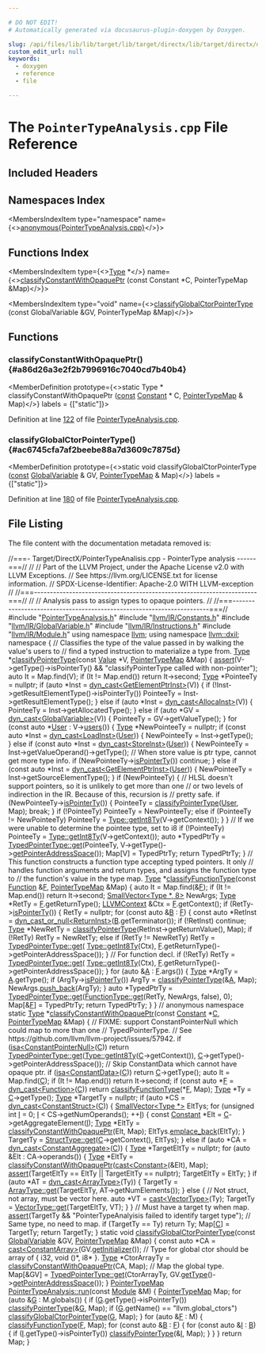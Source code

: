```yaml
---

# DO NOT EDIT!
# Automatically generated via docusaurus-plugin-doxygen by Doxygen.

slug: /api/files/lib/lib/target/lib/target/directx/lib/target/directx/directxirpasses/pointertypeanalysis-cpp
custom_edit_url: null
keywords:
  - doxygen
  - reference
  - file

---
```





# The `PointerTypeAnalysis.cpp` File Reference

<DoxygenPage pluginConfig={pluginConfig}>



## Included Headers

<IncludesList>
<IncludesListItem
  filePath="PointerTypeAnalysis.h"
  permalink="/docs/api/files/lib/lib/target/lib/target/directx/lib/target/directx/directxirpasses/pointertypeanalysis-h"
  isLocal="true" />
<IncludesListItem
  filePath="llvm/IR/Constants.h"
  permalink="/docs/api/files/include/include/llvm/include/llvm/ir/constants-h"
  isLocal="true" />
<IncludesListItem
  filePath="llvm/IR/GlobalVariable.h"
  permalink="/docs/api/files/include/include/llvm/include/llvm/ir/globalvariable-h"
  isLocal="true" />
<IncludesListItem
  filePath="llvm/IR/Instructions.h"
  permalink="/docs/api/files/include/include/llvm/include/llvm/ir/instructions-h"
  isLocal="true" />
<IncludesListItem
  filePath="llvm/IR/Module.h"
  permalink="/docs/api/files/include/include/llvm/include/llvm/ir/module-h"
  isLocal="true" />
</IncludesList>

## Namespaces Index

<MembersIndex>

<MembersIndexItem
  type="namespace"
  name={<><a href="/docs/api/namespaces/anonymous-pointertypeanalysis-cpp-">anonymous&#123;PointerTypeAnalysis.cpp&#125;</a></>}>
</MembersIndexItem>

</MembersIndex>

## Functions Index

<MembersIndex>

<MembersIndexItem
  type={<><a href="/docs/api/classes/llvm/type">Type</a> &#42;</>}
  name={<><a href="#a86d26a3e2f2b7996916c7040cd7b40b4">classifyConstantWithOpaquePtr</a> (const Constant &#42;C, PointerTypeMap &amp;Map)</>}>
</MembersIndexItem>

<MembersIndexItem
  type="void"
  name={<><a href="#ac6745cfa7af2beebe88a7d3609c7875d">classifyGlobalCtorPointerType</a> (const GlobalVariable &amp;GV, PointerTypeMap &amp;Map)</>}>
</MembersIndexItem>

</MembersIndex>


<SectionDefinition>

## Functions

### classifyConstantWithOpaquePtr() {#a86d26a3e2f2b7996916c7040cd7b40b4}

<MemberDefinition
  prototype={<>static Type &#42; classifyConstantWithOpaquePtr (<a href="/docs/api/files/lib/lib/target/lib/target/aarch64/aarch64promoteconstant-cpp/#a90f8350fecae261c25be85d38b451bff">const</a> <a href="/docs/api/classes/llvm/constant">Constant</a> &#42; C, <a href="/docs/api/namespaces/llvm/dxil/#a57d4be532c191d9bb111cecdd1a63709">PointerTypeMap</a> &amp; Map)</>}
  labels = {["static"]}>

Definition at line <a href="#l00122">122</a> of file <a href="/docs/api/files/lib/lib/target/lib/target/directx/lib/target/directx/directxirpasses/pointertypeanalysis-cpp">PointerTypeAnalysis.cpp</a>.
</MemberDefinition>

### classifyGlobalCtorPointerType() {#ac6745cfa7af2beebe88a7d3609c7875d}

<MemberDefinition
  prototype={<>static void classifyGlobalCtorPointerType (<a href="/docs/api/files/lib/lib/target/lib/target/aarch64/aarch64promoteconstant-cpp/#a90f8350fecae261c25be85d38b451bff">const</a> <a href="/docs/api/classes/llvm/globalvariable">GlobalVariable</a> &amp; GV, <a href="/docs/api/namespaces/llvm/dxil/#a57d4be532c191d9bb111cecdd1a63709">PointerTypeMap</a> &amp; Map)</>}
  labels = {["static"]}>

Definition at line <a href="#l00180">180</a> of file <a href="/docs/api/files/lib/lib/target/lib/target/directx/lib/target/directx/directxirpasses/pointertypeanalysis-cpp">PointerTypeAnalysis.cpp</a>.
</MemberDefinition>

</SectionDefinition>

## File Listing

The file content with the documentation metadata removed is:

<ProgramListing>

<Link id="l00001" /><CodeLine lineNumber="1"><span class="doxyHighlightComment">//===- Target/DirectX/PointerTypeAnalisis.cpp - PointerType analysis ------===//</span></CodeLine>
<Link id="l00002" /><CodeLine lineNumber="2"><span class="doxyHighlightComment">//</span></CodeLine>
<Link id="l00003" /><CodeLine lineNumber="3"><span class="doxyHighlightComment">// Part of the LLVM Project, under the Apache License v2.0 with LLVM Exceptions.</span></CodeLine>
<Link id="l00004" /><CodeLine lineNumber="4"><span class="doxyHighlightComment">// See https://llvm.org/LICENSE.txt for license information.</span></CodeLine>
<Link id="l00005" /><CodeLine lineNumber="5"><span class="doxyHighlightComment">// SPDX-License-Identifier: Apache-2.0 WITH LLVM-exception</span></CodeLine>
<Link id="l00006" /><CodeLine lineNumber="6"><span class="doxyHighlightComment">//</span></CodeLine>
<Link id="l00007" /><CodeLine lineNumber="7"><span class="doxyHighlightComment">//===----------------------------------------------------------------------===//</span></CodeLine>
<Link id="l00008" /><CodeLine lineNumber="8"><span class="doxyHighlightComment">//</span></CodeLine>
<Link id="l00009" /><CodeLine lineNumber="9"><span class="doxyHighlightComment">// Analysis pass to assign types to opaque pointers.</span></CodeLine>
<Link id="l00010" /><CodeLine lineNumber="10"><span class="doxyHighlightComment">//</span></CodeLine>
<Link id="l00011" /><CodeLine lineNumber="11"><span class="doxyHighlightComment">//===----------------------------------------------------------------------===//</span></CodeLine>
<Link id="l00012" /><CodeLine lineNumber="12"></CodeLine>
<Link id="l00013" /><CodeLine lineNumber="13"><span class="doxyHighlightPreprocessor">#include &quot;<a href="/docs/api/files/lib/lib/target/lib/target/directx/lib/target/directx/directxirpasses/pointertypeanalysis-h">PointerTypeAnalysis.h</a>&quot;</span></CodeLine>
<Link id="l00014" /><CodeLine lineNumber="14"><span class="doxyHighlightPreprocessor">#include &quot;<a href="/docs/api/files/include/include/llvm/include/llvm/ir/constants-h">llvm/IR/Constants.h</a>&quot;</span></CodeLine>
<Link id="l00015" /><CodeLine lineNumber="15"><span class="doxyHighlightPreprocessor">#include &quot;<a href="/docs/api/files/include/include/llvm/include/llvm/ir/globalvariable-h">llvm/IR/GlobalVariable.h</a>&quot;</span></CodeLine>
<Link id="l00016" /><CodeLine lineNumber="16"><span class="doxyHighlightPreprocessor">#include &quot;<a href="/docs/api/files/include/include/llvm/include/llvm/ir/instructions-h">llvm/IR/Instructions.h</a>&quot;</span></CodeLine>
<Link id="l00017" /><CodeLine lineNumber="17"><span class="doxyHighlightPreprocessor">#include &quot;<a href="/docs/api/files/include/include/llvm/include/llvm/ir/module-h">llvm/IR/Module.h</a>&quot;</span></CodeLine>
<Link id="l00018" /><CodeLine lineNumber="18"></CodeLine>
<Link id="l00019" /><CodeLine lineNumber="19"><span class="doxyHighlightKeyword">using namespace </span><span class="doxyHighlight"><a href="/docs/api/namespaces/llvm">llvm</a>;</span></CodeLine>
<Link id="l00020" /><CodeLine lineNumber="20"><span class="doxyHighlightKeyword">using namespace </span><span class="doxyHighlight"><a href="/docs/api/namespaces/llvm/dxil">llvm::dxil</a>;</span></CodeLine>
<Link id="l00021" /><CodeLine lineNumber="21"></CodeLine>
<Link id="l00022" /><CodeLine lineNumber="22" lineLink="/docs/api/namespaces/anonymous-pointertypeanalysis-cpp-"><span class="doxyHighlightKeyword">namespace </span><span class="doxyHighlight">&#123;</span></CodeLine>
<Link id="l00023" /><CodeLine lineNumber="23"></CodeLine>
<Link id="l00024" /><CodeLine lineNumber="24"><span class="doxyHighlightComment">// Classifies the type of the value passed in by walking the value&#39;s users to</span></CodeLine>
<Link id="l00025" /><CodeLine lineNumber="25"><span class="doxyHighlightComment">// find a typed instruction to materialize a type from.</span></CodeLine>
<Link id="l00026" /><CodeLine lineNumber="26" lineLink="/docs/api/namespaces/anonymous-pointertypeanalysis-cpp-/#aba29b35909e39c48517e7475412c776a"><span class="doxyHighlight"><a href="/docs/api/classes/llvm/type">Type</a> &#42;<a href="/docs/api/namespaces/anonymous-pointertypeanalysis-cpp-/#aba29b35909e39c48517e7475412c776a">classifyPointerType</a>(</span><span class="doxyHighlightKeyword">const</span><span class="doxyHighlight"> <a href="/docs/api/classes/llvm/value">Value</a> &#42;V, <a href="/docs/api/namespaces/llvm/dxil/#a57d4be532c191d9bb111cecdd1a63709">PointerTypeMap</a> &amp;Map) &#123;</span></CodeLine>
<Link id="l00027" /><CodeLine lineNumber="27"><span class="doxyHighlight">  <a href="/docs/api/files/lib/lib/target/lib/target/amdgpu/silowercontrolflow-cpp/#a4868c5d81c5ccc98c47aeab6244346a0">assert</a>(V-&gt;getType()-&gt;isPointerTy() &amp;&amp;</span></CodeLine>
<Link id="l00028" /><CodeLine lineNumber="28"><span class="doxyHighlight">         </span><span class="doxyHighlightStringLiteral">&quot;classifyPointerType called with non-pointer&quot;</span><span class="doxyHighlight">);</span></CodeLine>
<Link id="l00029" /><CodeLine lineNumber="29"><span class="doxyHighlight">  </span><span class="doxyHighlightKeyword">auto</span><span class="doxyHighlight"> It = Map.find(V);</span></CodeLine>
<Link id="l00030" /><CodeLine lineNumber="30"><span class="doxyHighlight">  </span><span class="doxyHighlightKeywordFlow">if</span><span class="doxyHighlight"> (It != Map.end())</span></CodeLine>
<Link id="l00031" /><CodeLine lineNumber="31"><span class="doxyHighlight">    </span><span class="doxyHighlightKeywordFlow">return</span><span class="doxyHighlight"> It-&gt;second;</span></CodeLine>
<Link id="l00032" /><CodeLine lineNumber="32"></CodeLine>
<Link id="l00033" /><CodeLine lineNumber="33"><span class="doxyHighlight">  <a href="/docs/api/classes/llvm/type">Type</a> &#42;PointeeTy = </span><span class="doxyHighlightKeyword">nullptr</span><span class="doxyHighlight">;</span></CodeLine>
<Link id="l00034" /><CodeLine lineNumber="34"><span class="doxyHighlight">  </span><span class="doxyHighlightKeywordFlow">if</span><span class="doxyHighlight"> (</span><span class="doxyHighlightKeyword">auto</span><span class="doxyHighlight"> &#42;Inst = <a href="/docs/api/namespaces/llvm/#a22eeee01734061ac1b31ccd994c49eef">dyn&#95;cast&lt;GetElementPtrInst&gt;</a>(V)) &#123;</span></CodeLine>
<Link id="l00035" /><CodeLine lineNumber="35"><span class="doxyHighlight">    </span><span class="doxyHighlightKeywordFlow">if</span><span class="doxyHighlight"> (!Inst-&gt;getResultElementType()-&gt;isPointerTy())</span></CodeLine>
<Link id="l00036" /><CodeLine lineNumber="36"><span class="doxyHighlight">      PointeeTy = Inst-&gt;getResultElementType();</span></CodeLine>
<Link id="l00037" /><CodeLine lineNumber="37"><span class="doxyHighlight">  &#125; </span><span class="doxyHighlightKeywordFlow">else</span><span class="doxyHighlight"> </span><span class="doxyHighlightKeywordFlow">if</span><span class="doxyHighlight"> (</span><span class="doxyHighlightKeyword">auto</span><span class="doxyHighlight"> &#42;Inst = <a href="/docs/api/namespaces/llvm/#a22eeee01734061ac1b31ccd994c49eef">dyn&#95;cast&lt;AllocaInst&gt;</a>(V)) &#123;</span></CodeLine>
<Link id="l00038" /><CodeLine lineNumber="38"><span class="doxyHighlight">    PointeeTy = Inst-&gt;getAllocatedType();</span></CodeLine>
<Link id="l00039" /><CodeLine lineNumber="39"><span class="doxyHighlight">  &#125; </span><span class="doxyHighlightKeywordFlow">else</span><span class="doxyHighlight"> </span><span class="doxyHighlightKeywordFlow">if</span><span class="doxyHighlight"> (</span><span class="doxyHighlightKeyword">auto</span><span class="doxyHighlight"> &#42;GV = <a href="/docs/api/namespaces/llvm/#a22eeee01734061ac1b31ccd994c49eef">dyn&#95;cast&lt;GlobalVariable&gt;</a>(V)) &#123;</span></CodeLine>
<Link id="l00040" /><CodeLine lineNumber="40"><span class="doxyHighlight">    PointeeTy = GV-&gt;getValueType();</span></CodeLine>
<Link id="l00041" /><CodeLine lineNumber="41"><span class="doxyHighlight">  &#125;</span></CodeLine>
<Link id="l00042" /><CodeLine lineNumber="42"></CodeLine>
<Link id="l00043" /><CodeLine lineNumber="43"><span class="doxyHighlight">  </span><span class="doxyHighlightKeywordFlow">for</span><span class="doxyHighlight"> (</span><span class="doxyHighlightKeyword">const</span><span class="doxyHighlight"> </span><span class="doxyHighlightKeyword">auto</span><span class="doxyHighlight"> &#42;<a href="/docs/api/classes/llvm/user">User</a> : V-&gt;<a href="/docs/api/classes/llvm/value/#a411cf3e3932f209ce3374cb31adc1da6">users</a>()) &#123;</span></CodeLine>
<Link id="l00044" /><CodeLine lineNumber="44"><span class="doxyHighlight">    <a href="/docs/api/classes/llvm/type">Type</a> &#42;NewPointeeTy = </span><span class="doxyHighlightKeyword">nullptr</span><span class="doxyHighlight">;</span></CodeLine>
<Link id="l00045" /><CodeLine lineNumber="45"><span class="doxyHighlight">    </span><span class="doxyHighlightKeywordFlow">if</span><span class="doxyHighlight"> (</span><span class="doxyHighlightKeyword">const</span><span class="doxyHighlight"> </span><span class="doxyHighlightKeyword">auto</span><span class="doxyHighlight"> &#42;Inst = <a href="/docs/api/namespaces/llvm/#a22eeee01734061ac1b31ccd994c49eef">dyn&#95;cast&lt;LoadInst&gt;</a>(<a href="/docs/api/classes/llvm/user">User</a>)) &#123;</span></CodeLine>
<Link id="l00046" /><CodeLine lineNumber="46"><span class="doxyHighlight">      NewPointeeTy = Inst-&gt;getType();</span></CodeLine>
<Link id="l00047" /><CodeLine lineNumber="47"><span class="doxyHighlight">    &#125; </span><span class="doxyHighlightKeywordFlow">else</span><span class="doxyHighlight"> </span><span class="doxyHighlightKeywordFlow">if</span><span class="doxyHighlight"> (</span><span class="doxyHighlightKeyword">const</span><span class="doxyHighlight"> </span><span class="doxyHighlightKeyword">auto</span><span class="doxyHighlight"> &#42;Inst = <a href="/docs/api/namespaces/llvm/#a22eeee01734061ac1b31ccd994c49eef">dyn&#95;cast&lt;StoreInst&gt;</a>(<a href="/docs/api/classes/llvm/user">User</a>)) &#123;</span></CodeLine>
<Link id="l00048" /><CodeLine lineNumber="48"><span class="doxyHighlight">      NewPointeeTy = Inst-&gt;getValueOperand()-&gt;getType();</span></CodeLine>
<Link id="l00049" /><CodeLine lineNumber="49"><span class="doxyHighlight">      </span><span class="doxyHighlightComment">// When store value is ptr type, cannot get more type info.</span></CodeLine>
<Link id="l00050" /><CodeLine lineNumber="50"><span class="doxyHighlight">      </span><span class="doxyHighlightKeywordFlow">if</span><span class="doxyHighlight"> (NewPointeeTy-&gt;<a href="/docs/api/classes/llvm/type/#a3b996fbf8458aafffc86cb98a68d0a47">isPointerTy</a>())</span></CodeLine>
<Link id="l00051" /><CodeLine lineNumber="51"><span class="doxyHighlight">        </span><span class="doxyHighlightKeywordFlow">continue</span><span class="doxyHighlight">;</span></CodeLine>
<Link id="l00052" /><CodeLine lineNumber="52"><span class="doxyHighlight">    &#125; </span><span class="doxyHighlightKeywordFlow">else</span><span class="doxyHighlight"> </span><span class="doxyHighlightKeywordFlow">if</span><span class="doxyHighlight"> (</span><span class="doxyHighlightKeyword">const</span><span class="doxyHighlight"> </span><span class="doxyHighlightKeyword">auto</span><span class="doxyHighlight"> &#42;Inst = <a href="/docs/api/namespaces/llvm/#a22eeee01734061ac1b31ccd994c49eef">dyn&#95;cast&lt;GetElementPtrInst&gt;</a>(<a href="/docs/api/classes/llvm/user">User</a>)) &#123;</span></CodeLine>
<Link id="l00053" /><CodeLine lineNumber="53"><span class="doxyHighlight">      NewPointeeTy = Inst-&gt;getSourceElementType();</span></CodeLine>
<Link id="l00054" /><CodeLine lineNumber="54"><span class="doxyHighlight">    &#125;</span></CodeLine>
<Link id="l00055" /><CodeLine lineNumber="55"><span class="doxyHighlight">    </span><span class="doxyHighlightKeywordFlow">if</span><span class="doxyHighlight"> (NewPointeeTy) &#123;</span></CodeLine>
<Link id="l00056" /><CodeLine lineNumber="56"><span class="doxyHighlight">      </span><span class="doxyHighlightComment">// HLSL doesn&#39;t support pointers, so it is unlikely to get more than one</span></CodeLine>
<Link id="l00057" /><CodeLine lineNumber="57"><span class="doxyHighlight">      </span><span class="doxyHighlightComment">// or two levels of indirection in the IR. Because of this, recursion is</span></CodeLine>
<Link id="l00058" /><CodeLine lineNumber="58"><span class="doxyHighlight">      </span><span class="doxyHighlightComment">// pretty safe.</span></CodeLine>
<Link id="l00059" /><CodeLine lineNumber="59"><span class="doxyHighlight">      </span><span class="doxyHighlightKeywordFlow">if</span><span class="doxyHighlight"> (NewPointeeTy-&gt;<a href="/docs/api/classes/llvm/type/#a3b996fbf8458aafffc86cb98a68d0a47">isPointerTy</a>()) &#123;</span></CodeLine>
<Link id="l00060" /><CodeLine lineNumber="60"><span class="doxyHighlight">        PointeeTy = <a href="/docs/api/namespaces/anonymous-pointertypeanalysis-cpp-/#aba29b35909e39c48517e7475412c776a">classifyPointerType</a>(<a href="/docs/api/classes/llvm/user">User</a>, Map);</span></CodeLine>
<Link id="l00061" /><CodeLine lineNumber="61"><span class="doxyHighlight">        </span><span class="doxyHighlightKeywordFlow">break</span><span class="doxyHighlight">;</span></CodeLine>
<Link id="l00062" /><CodeLine lineNumber="62"><span class="doxyHighlight">      &#125;</span></CodeLine>
<Link id="l00063" /><CodeLine lineNumber="63"><span class="doxyHighlight">      </span><span class="doxyHighlightKeywordFlow">if</span><span class="doxyHighlight"> (!PointeeTy)</span></CodeLine>
<Link id="l00064" /><CodeLine lineNumber="64"><span class="doxyHighlight">        PointeeTy = NewPointeeTy;</span></CodeLine>
<Link id="l00065" /><CodeLine lineNumber="65"><span class="doxyHighlight">      </span><span class="doxyHighlightKeywordFlow">else</span><span class="doxyHighlight"> </span><span class="doxyHighlightKeywordFlow">if</span><span class="doxyHighlight"> (PointeeTy != NewPointeeTy)</span></CodeLine>
<Link id="l00066" /><CodeLine lineNumber="66"><span class="doxyHighlight">        PointeeTy = <a href="/docs/api/classes/llvm/type/#a7ba5de75f50bb4a4ba920698edf39b28">Type::getInt8Ty</a>(V-&gt;getContext());</span></CodeLine>
<Link id="l00067" /><CodeLine lineNumber="67"><span class="doxyHighlight">    &#125;</span></CodeLine>
<Link id="l00068" /><CodeLine lineNumber="68"><span class="doxyHighlight">  &#125;</span></CodeLine>
<Link id="l00069" /><CodeLine lineNumber="69"><span class="doxyHighlight">  </span><span class="doxyHighlightComment">// If we were unable to determine the pointee type, set to i8</span></CodeLine>
<Link id="l00070" /><CodeLine lineNumber="70"><span class="doxyHighlight">  </span><span class="doxyHighlightKeywordFlow">if</span><span class="doxyHighlight"> (!PointeeTy)</span></CodeLine>
<Link id="l00071" /><CodeLine lineNumber="71"><span class="doxyHighlight">    PointeeTy = <a href="/docs/api/classes/llvm/type/#a7ba5de75f50bb4a4ba920698edf39b28">Type::getInt8Ty</a>(V-&gt;getContext());</span></CodeLine>
<Link id="l00072" /><CodeLine lineNumber="72"><span class="doxyHighlight">  </span><span class="doxyHighlightKeyword">auto</span><span class="doxyHighlight"> &#42;TypedPtrTy =</span></CodeLine>
<Link id="l00073" /><CodeLine lineNumber="73"><span class="doxyHighlight">      <a href="/docs/api/classes/llvm/typedpointertype/#ad0b317acb44e242226165a34d550702d">TypedPointerType::get</a>(PointeeTy, V-&gt;getType()-&gt;<a href="/docs/api/classes/llvm/type/#a5ab2d0b0f0b8ceec3b907184e7567197">getPointerAddressSpace</a>());</span></CodeLine>
<Link id="l00074" /><CodeLine lineNumber="74"></CodeLine>
<Link id="l00075" /><CodeLine lineNumber="75"><span class="doxyHighlight">  Map&#91;V&#93; = TypedPtrTy;</span></CodeLine>
<Link id="l00076" /><CodeLine lineNumber="76"><span class="doxyHighlight">  </span><span class="doxyHighlightKeywordFlow">return</span><span class="doxyHighlight"> TypedPtrTy;</span></CodeLine>
<Link id="l00077" /><CodeLine lineNumber="77"><span class="doxyHighlight">&#125;</span></CodeLine>
<Link id="l00078" /><CodeLine lineNumber="78"></CodeLine>
<Link id="l00079" /><CodeLine lineNumber="79"><span class="doxyHighlightComment">// This function constructs a function type accepting typed pointers. It only</span></CodeLine>
<Link id="l00080" /><CodeLine lineNumber="80"><span class="doxyHighlightComment">// handles function arguments and return types, and assigns the function type to</span></CodeLine>
<Link id="l00081" /><CodeLine lineNumber="81"><span class="doxyHighlightComment">// the function&#39;s value in the type map.</span></CodeLine>
<Link id="l00082" /><CodeLine lineNumber="82" lineLink="/docs/api/namespaces/anonymous-pointertypeanalysis-cpp-/#ac10c52fc6c6c8328779f3175fce68067"><span class="doxyHighlight"><a href="/docs/api/classes/llvm/type">Type</a> &#42;<a href="/docs/api/namespaces/anonymous-pointertypeanalysis-cpp-/#ac10c52fc6c6c8328779f3175fce68067">classifyFunctionType</a>(</span><span class="doxyHighlightKeyword">const</span><span class="doxyHighlight"> <a href="/docs/api/classes/llvm/function">Function</a> &amp;<a href="/docs/api/files/lib/lib/support/md5-cpp/#a96d73bbd7af15cb1fc38c3f4a3bd82e9">F</a>, <a href="/docs/api/namespaces/llvm/dxil/#a57d4be532c191d9bb111cecdd1a63709">PointerTypeMap</a> &amp;Map) &#123;</span></CodeLine>
<Link id="l00083" /><CodeLine lineNumber="83"><span class="doxyHighlight">  </span><span class="doxyHighlightKeyword">auto</span><span class="doxyHighlight"> It = Map.find(&amp;<a href="/docs/api/files/lib/lib/support/md5-cpp/#a96d73bbd7af15cb1fc38c3f4a3bd82e9">F</a>);</span></CodeLine>
<Link id="l00084" /><CodeLine lineNumber="84"><span class="doxyHighlight">  </span><span class="doxyHighlightKeywordFlow">if</span><span class="doxyHighlight"> (It != Map.end())</span></CodeLine>
<Link id="l00085" /><CodeLine lineNumber="85"><span class="doxyHighlight">    </span><span class="doxyHighlightKeywordFlow">return</span><span class="doxyHighlight"> It-&gt;second;</span></CodeLine>
<Link id="l00086" /><CodeLine lineNumber="86"></CodeLine>
<Link id="l00087" /><CodeLine lineNumber="87"><span class="doxyHighlight">  <a href="/docs/api/classes/llvm/smallvector">SmallVector&lt;Type &#42;, 8&gt;</a> NewArgs;</span></CodeLine>
<Link id="l00088" /><CodeLine lineNumber="88"><span class="doxyHighlight">  <a href="/docs/api/classes/llvm/type">Type</a> &#42;RetTy = <a href="/docs/api/files/lib/lib/support/md5-cpp/#a96d73bbd7af15cb1fc38c3f4a3bd82e9">F</a>.getReturnType();</span></CodeLine>
<Link id="l00089" /><CodeLine lineNumber="89"><span class="doxyHighlight">  <a href="/docs/api/classes/llvm/llvmcontext">LLVMContext</a> &amp;Ctx = <a href="/docs/api/files/lib/lib/support/md5-cpp/#a96d73bbd7af15cb1fc38c3f4a3bd82e9">F</a>.getContext();</span></CodeLine>
<Link id="l00090" /><CodeLine lineNumber="90"><span class="doxyHighlight">  </span><span class="doxyHighlightKeywordFlow">if</span><span class="doxyHighlight"> (RetTy-&gt;<a href="/docs/api/classes/llvm/type/#a3b996fbf8458aafffc86cb98a68d0a47">isPointerTy</a>()) &#123;</span></CodeLine>
<Link id="l00091" /><CodeLine lineNumber="91"><span class="doxyHighlight">    RetTy = </span><span class="doxyHighlightKeyword">nullptr</span><span class="doxyHighlight">;</span></CodeLine>
<Link id="l00092" /><CodeLine lineNumber="92"><span class="doxyHighlight">    </span><span class="doxyHighlightKeywordFlow">for</span><span class="doxyHighlight"> (</span><span class="doxyHighlightKeyword">const</span><span class="doxyHighlight"> </span><span class="doxyHighlightKeyword">auto</span><span class="doxyHighlight"> &amp;<a href="/docs/api/files/lib/lib/ir/builtingcs-cpp/#ae76959fe811ba090de4cba69ac00f1da">B</a> : <a href="/docs/api/files/lib/lib/support/md5-cpp/#a96d73bbd7af15cb1fc38c3f4a3bd82e9">F</a>) &#123;</span></CodeLine>
<Link id="l00093" /><CodeLine lineNumber="93"><span class="doxyHighlight">      </span><span class="doxyHighlightKeyword">const</span><span class="doxyHighlight"> </span><span class="doxyHighlightKeyword">auto</span><span class="doxyHighlight"> &#42;RetInst = <a href="/docs/api/namespaces/llvm/#a5f6182886dc2f96c204299e92c1565d5">dyn&#95;cast&#95;or&#95;null&lt;ReturnInst&gt;</a>(<a href="/docs/api/files/lib/lib/ir/builtingcs-cpp/#ae76959fe811ba090de4cba69ac00f1da">B</a>.getTerminator());</span></CodeLine>
<Link id="l00094" /><CodeLine lineNumber="94"><span class="doxyHighlight">      </span><span class="doxyHighlightKeywordFlow">if</span><span class="doxyHighlight"> (!RetInst)</span></CodeLine>
<Link id="l00095" /><CodeLine lineNumber="95"><span class="doxyHighlight">        </span><span class="doxyHighlightKeywordFlow">continue</span><span class="doxyHighlight">;</span></CodeLine>
<Link id="l00096" /><CodeLine lineNumber="96"></CodeLine>
<Link id="l00097" /><CodeLine lineNumber="97"><span class="doxyHighlight">      <a href="/docs/api/classes/llvm/type">Type</a> &#42;NewRetTy = <a href="/docs/api/namespaces/anonymous-pointertypeanalysis-cpp-/#aba29b35909e39c48517e7475412c776a">classifyPointerType</a>(RetInst-&gt;getReturnValue(), Map);</span></CodeLine>
<Link id="l00098" /><CodeLine lineNumber="98"><span class="doxyHighlight">      </span><span class="doxyHighlightKeywordFlow">if</span><span class="doxyHighlight"> (!RetTy)</span></CodeLine>
<Link id="l00099" /><CodeLine lineNumber="99"><span class="doxyHighlight">        RetTy = NewRetTy;</span></CodeLine>
<Link id="l00100" /><CodeLine lineNumber="100"><span class="doxyHighlight">      </span><span class="doxyHighlightKeywordFlow">else</span><span class="doxyHighlight"> </span><span class="doxyHighlightKeywordFlow">if</span><span class="doxyHighlight"> (RetTy != NewRetTy)</span></CodeLine>
<Link id="l00101" /><CodeLine lineNumber="101"><span class="doxyHighlight">        RetTy = <a href="/docs/api/classes/llvm/typedpointertype/#ad0b317acb44e242226165a34d550702d">TypedPointerType::get</a>(</span></CodeLine>
<Link id="l00102" /><CodeLine lineNumber="102"><span class="doxyHighlight">            <a href="/docs/api/classes/llvm/type/#a7ba5de75f50bb4a4ba920698edf39b28">Type::getInt8Ty</a>(Ctx), <a href="/docs/api/files/lib/lib/support/md5-cpp/#a96d73bbd7af15cb1fc38c3f4a3bd82e9">F</a>.getReturnType()-&gt;getPointerAddressSpace());</span></CodeLine>
<Link id="l00103" /><CodeLine lineNumber="103"><span class="doxyHighlight">    &#125;</span></CodeLine>
<Link id="l00104" /><CodeLine lineNumber="104"><span class="doxyHighlight">    </span><span class="doxyHighlightComment">// For function decl.</span></CodeLine>
<Link id="l00105" /><CodeLine lineNumber="105"><span class="doxyHighlight">    </span><span class="doxyHighlightKeywordFlow">if</span><span class="doxyHighlight"> (!RetTy)</span></CodeLine>
<Link id="l00106" /><CodeLine lineNumber="106"><span class="doxyHighlight">      RetTy = <a href="/docs/api/classes/llvm/typedpointertype/#ad0b317acb44e242226165a34d550702d">TypedPointerType::get</a>(</span></CodeLine>
<Link id="l00107" /><CodeLine lineNumber="107"><span class="doxyHighlight">          <a href="/docs/api/classes/llvm/type/#a7ba5de75f50bb4a4ba920698edf39b28">Type::getInt8Ty</a>(Ctx), <a href="/docs/api/files/lib/lib/support/md5-cpp/#a96d73bbd7af15cb1fc38c3f4a3bd82e9">F</a>.getReturnType()-&gt;getPointerAddressSpace());</span></CodeLine>
<Link id="l00108" /><CodeLine lineNumber="108"><span class="doxyHighlight">  &#125;</span></CodeLine>
<Link id="l00109" /><CodeLine lineNumber="109"><span class="doxyHighlight">  </span><span class="doxyHighlightKeywordFlow">for</span><span class="doxyHighlight"> (</span><span class="doxyHighlightKeyword">auto</span><span class="doxyHighlight"> &amp;<a href="/docs/api/files/lib/lib/ir/builtingcs-cpp/#a2e38c85003a042421cde1647632d0b72">A</a> : <a href="/docs/api/files/lib/lib/support/md5-cpp/#a96d73bbd7af15cb1fc38c3f4a3bd82e9">F</a>.args()) &#123;</span></CodeLine>
<Link id="l00110" /><CodeLine lineNumber="110"><span class="doxyHighlight">    <a href="/docs/api/classes/llvm/type">Type</a> &#42;ArgTy = <a href="/docs/api/files/lib/lib/ir/builtingcs-cpp/#a2e38c85003a042421cde1647632d0b72">A</a>.getType();</span></CodeLine>
<Link id="l00111" /><CodeLine lineNumber="111"><span class="doxyHighlight">    </span><span class="doxyHighlightKeywordFlow">if</span><span class="doxyHighlight"> (ArgTy-&gt;<a href="/docs/api/classes/llvm/type/#a3b996fbf8458aafffc86cb98a68d0a47">isPointerTy</a>())</span></CodeLine>
<Link id="l00112" /><CodeLine lineNumber="112"><span class="doxyHighlight">      ArgTy = <a href="/docs/api/namespaces/anonymous-pointertypeanalysis-cpp-/#aba29b35909e39c48517e7475412c776a">classifyPointerType</a>(&amp;<a href="/docs/api/files/lib/lib/ir/builtingcs-cpp/#a2e38c85003a042421cde1647632d0b72">A</a>, Map);</span></CodeLine>
<Link id="l00113" /><CodeLine lineNumber="113"><span class="doxyHighlight">    NewArgs.<a href="/docs/api/classes/llvm/smallvectortemplatebase/#af42bfbc067df27c19ee2fc859df58799">push&#95;back</a>(ArgTy);</span></CodeLine>
<Link id="l00114" /><CodeLine lineNumber="114"><span class="doxyHighlight">  &#125;</span></CodeLine>
<Link id="l00115" /><CodeLine lineNumber="115"><span class="doxyHighlight">  </span><span class="doxyHighlightKeyword">auto</span><span class="doxyHighlight"> &#42;TypedPtrTy =</span></CodeLine>
<Link id="l00116" /><CodeLine lineNumber="116"><span class="doxyHighlight">      <a href="/docs/api/classes/llvm/typedpointertype/#ad0b317acb44e242226165a34d550702d">TypedPointerType::get</a>(<a href="/docs/api/classes/llvm/functiontype/#af8be7844c269f201ebcee1e15048c378">FunctionType::get</a>(RetTy, NewArgs, </span><span class="doxyHighlightKeyword">false</span><span class="doxyHighlight">), 0);</span></CodeLine>
<Link id="l00117" /><CodeLine lineNumber="117"><span class="doxyHighlight">  Map&#91;&amp;<a href="/docs/api/files/lib/lib/support/md5-cpp/#a96d73bbd7af15cb1fc38c3f4a3bd82e9">F</a>&#93; = TypedPtrTy;</span></CodeLine>
<Link id="l00118" /><CodeLine lineNumber="118"><span class="doxyHighlight">  </span><span class="doxyHighlightKeywordFlow">return</span><span class="doxyHighlight"> TypedPtrTy;</span></CodeLine>
<Link id="l00119" /><CodeLine lineNumber="119"><span class="doxyHighlight">&#125;</span></CodeLine>
<Link id="l00120" /><CodeLine lineNumber="120"><span class="doxyHighlight">&#125; </span><span class="doxyHighlightComment">// anonymous namespace</span></CodeLine>
<Link id="l00121" /><CodeLine lineNumber="121"></CodeLine>
<Link id="l00122" /><CodeLine lineNumber="122" lineLink="#a86d26a3e2f2b7996916c7040cd7b40b4"><span class="doxyHighlightKeyword">static</span><span class="doxyHighlight"> <a href="/docs/api/classes/llvm/type">Type</a> &#42;<a href="#a86d26a3e2f2b7996916c7040cd7b40b4">classifyConstantWithOpaquePtr</a>(</span><span class="doxyHighlightKeyword">const</span><span class="doxyHighlight"> <a href="/docs/api/classes/llvm/constant">Constant</a> &#42;<a href="/docs/api/namespaces/llvm/callingconv/#ac6aa1387c4375260e2468eb5a77fdb4cafd841a49aec1539bc88abc8ff9e170fb">C</a>,</span></CodeLine>
<Link id="l00123" /><CodeLine lineNumber="123"><span class="doxyHighlight">                                           <a href="/docs/api/namespaces/llvm/dxil/#a57d4be532c191d9bb111cecdd1a63709">PointerTypeMap</a> &amp;Map) &#123;</span></CodeLine>
<Link id="l00124" /><CodeLine lineNumber="124"><span class="doxyHighlight">  </span><span class="doxyHighlightComment">// FIXME: support ConstantPointerNull which could map to more than one</span></CodeLine>
<Link id="l00125" /><CodeLine lineNumber="125"><span class="doxyHighlight">  </span><span class="doxyHighlightComment">// TypedPointerType.</span></CodeLine>
<Link id="l00126" /><CodeLine lineNumber="126"><span class="doxyHighlight">  </span><span class="doxyHighlightComment">// See https://github.com/llvm/llvm-project/issues/57942.</span></CodeLine>
<Link id="l00127" /><CodeLine lineNumber="127"><span class="doxyHighlight">  </span><span class="doxyHighlightKeywordFlow">if</span><span class="doxyHighlight"> (<a href="/docs/api/namespaces/llvm/#a92ca992e52dddc420f4b069cae06dfbe">isa&lt;ConstantPointerNull&gt;</a>(<a href="/docs/api/namespaces/llvm/callingconv/#ac6aa1387c4375260e2468eb5a77fdb4cafd841a49aec1539bc88abc8ff9e170fb">C</a>))</span></CodeLine>
<Link id="l00128" /><CodeLine lineNumber="128"><span class="doxyHighlight">    </span><span class="doxyHighlightKeywordFlow">return</span><span class="doxyHighlight"> <a href="/docs/api/classes/llvm/typedpointertype/#ad0b317acb44e242226165a34d550702d">TypedPointerType::get</a>(<a href="/docs/api/classes/llvm/type/#a7ba5de75f50bb4a4ba920698edf39b28">Type::getInt8Ty</a>(<a href="/docs/api/namespaces/llvm/callingconv/#ac6aa1387c4375260e2468eb5a77fdb4cafd841a49aec1539bc88abc8ff9e170fb">C</a>-&gt;getContext()),</span></CodeLine>
<Link id="l00129" /><CodeLine lineNumber="129"><span class="doxyHighlight">                                 <a href="/docs/api/namespaces/llvm/callingconv/#ac6aa1387c4375260e2468eb5a77fdb4cafd841a49aec1539bc88abc8ff9e170fb">C</a>-&gt;getType()-&gt;getPointerAddressSpace());</span></CodeLine>
<Link id="l00130" /><CodeLine lineNumber="130"></CodeLine>
<Link id="l00131" /><CodeLine lineNumber="131"><span class="doxyHighlight">  </span><span class="doxyHighlightComment">// Skip ConstantData which cannot have opaque ptr.</span></CodeLine>
<Link id="l00132" /><CodeLine lineNumber="132"><span class="doxyHighlight">  </span><span class="doxyHighlightKeywordFlow">if</span><span class="doxyHighlight"> (<a href="/docs/api/namespaces/llvm/#a92ca992e52dddc420f4b069cae06dfbe">isa&lt;ConstantData&gt;</a>(<a href="/docs/api/namespaces/llvm/callingconv/#ac6aa1387c4375260e2468eb5a77fdb4cafd841a49aec1539bc88abc8ff9e170fb">C</a>))</span></CodeLine>
<Link id="l00133" /><CodeLine lineNumber="133"><span class="doxyHighlight">    </span><span class="doxyHighlightKeywordFlow">return</span><span class="doxyHighlight"> <a href="/docs/api/namespaces/llvm/callingconv/#ac6aa1387c4375260e2468eb5a77fdb4cafd841a49aec1539bc88abc8ff9e170fb">C</a>-&gt;getType();</span></CodeLine>
<Link id="l00134" /><CodeLine lineNumber="134"></CodeLine>
<Link id="l00135" /><CodeLine lineNumber="135"><span class="doxyHighlight">  </span><span class="doxyHighlightKeyword">auto</span><span class="doxyHighlight"> It = Map.find(<a href="/docs/api/namespaces/llvm/callingconv/#ac6aa1387c4375260e2468eb5a77fdb4cafd841a49aec1539bc88abc8ff9e170fb">C</a>);</span></CodeLine>
<Link id="l00136" /><CodeLine lineNumber="136"><span class="doxyHighlight">  </span><span class="doxyHighlightKeywordFlow">if</span><span class="doxyHighlight"> (It != Map.end())</span></CodeLine>
<Link id="l00137" /><CodeLine lineNumber="137"><span class="doxyHighlight">    </span><span class="doxyHighlightKeywordFlow">return</span><span class="doxyHighlight"> It-&gt;second;</span></CodeLine>
<Link id="l00138" /><CodeLine lineNumber="138"></CodeLine>
<Link id="l00139" /><CodeLine lineNumber="139"><span class="doxyHighlight">  </span><span class="doxyHighlightKeywordFlow">if</span><span class="doxyHighlight"> (</span><span class="doxyHighlightKeyword">const</span><span class="doxyHighlight"> </span><span class="doxyHighlightKeyword">auto</span><span class="doxyHighlight"> &#42;<a href="/docs/api/files/lib/lib/support/md5-cpp/#a96d73bbd7af15cb1fc38c3f4a3bd82e9">F</a> = <a href="/docs/api/namespaces/llvm/#a22eeee01734061ac1b31ccd994c49eef">dyn&#95;cast&lt;Function&gt;</a>(<a href="/docs/api/namespaces/llvm/callingconv/#ac6aa1387c4375260e2468eb5a77fdb4cafd841a49aec1539bc88abc8ff9e170fb">C</a>))</span></CodeLine>
<Link id="l00140" /><CodeLine lineNumber="140"><span class="doxyHighlight">    </span><span class="doxyHighlightKeywordFlow">return</span><span class="doxyHighlight"> <a href="/docs/api/namespaces/anonymous-pointertypeanalysis-cpp-/#ac10c52fc6c6c8328779f3175fce68067">classifyFunctionType</a>(&#42;<a href="/docs/api/files/lib/lib/support/md5-cpp/#a96d73bbd7af15cb1fc38c3f4a3bd82e9">F</a>, Map);</span></CodeLine>
<Link id="l00141" /><CodeLine lineNumber="141"></CodeLine>
<Link id="l00142" /><CodeLine lineNumber="142"><span class="doxyHighlight">  <a href="/docs/api/classes/llvm/type">Type</a> &#42;Ty = <a href="/docs/api/namespaces/llvm/callingconv/#ac6aa1387c4375260e2468eb5a77fdb4cafd841a49aec1539bc88abc8ff9e170fb">C</a>-&gt;getType();</span></CodeLine>
<Link id="l00143" /><CodeLine lineNumber="143"><span class="doxyHighlight">  <a href="/docs/api/classes/llvm/type">Type</a> &#42;TargetTy = </span><span class="doxyHighlightKeyword">nullptr</span><span class="doxyHighlight">;</span></CodeLine>
<Link id="l00144" /><CodeLine lineNumber="144"><span class="doxyHighlight">  </span><span class="doxyHighlightKeywordFlow">if</span><span class="doxyHighlight"> (</span><span class="doxyHighlightKeyword">auto</span><span class="doxyHighlight"> &#42;CS = <a href="/docs/api/namespaces/llvm/#a22eeee01734061ac1b31ccd994c49eef">dyn&#95;cast&lt;ConstantStruct&gt;</a>(<a href="/docs/api/namespaces/llvm/callingconv/#ac6aa1387c4375260e2468eb5a77fdb4cafd841a49aec1539bc88abc8ff9e170fb">C</a>)) &#123;</span></CodeLine>
<Link id="l00145" /><CodeLine lineNumber="145"><span class="doxyHighlight">    <a href="/docs/api/classes/llvm/smallvector">SmallVector&lt;Type &#42;&gt;</a> EltTys;</span></CodeLine>
<Link id="l00146" /><CodeLine lineNumber="146"><span class="doxyHighlight">    </span><span class="doxyHighlightKeywordFlow">for</span><span class="doxyHighlight"> (</span><span class="doxyHighlightKeywordType">unsigned</span><span class="doxyHighlight"> </span><span class="doxyHighlightKeywordType">int</span><span class="doxyHighlight"> <a href="/docs/api/files/lib/lib/support/md5-cpp/#ac0eafdc9ee161b71e7af98af736952fd">I</a> = 0; <a href="/docs/api/files/lib/lib/support/md5-cpp/#ac0eafdc9ee161b71e7af98af736952fd">I</a> &lt; CS-&gt;getNumOperands(); ++<a href="/docs/api/files/lib/lib/support/md5-cpp/#ac0eafdc9ee161b71e7af98af736952fd">I</a>) &#123;</span></CodeLine>
<Link id="l00147" /><CodeLine lineNumber="147"><span class="doxyHighlight">      </span><span class="doxyHighlightKeyword">const</span><span class="doxyHighlight"> <a href="/docs/api/classes/llvm/constant">Constant</a> &#42;Elt = <a href="/docs/api/namespaces/llvm/callingconv/#ac6aa1387c4375260e2468eb5a77fdb4cafd841a49aec1539bc88abc8ff9e170fb">C</a>-&gt;getAggregateElement(<a href="/docs/api/files/lib/lib/support/md5-cpp/#ac0eafdc9ee161b71e7af98af736952fd">I</a>);</span></CodeLine>
<Link id="l00148" /><CodeLine lineNumber="148"><span class="doxyHighlight">      <a href="/docs/api/classes/llvm/type">Type</a> &#42;EltTy = <a href="#a86d26a3e2f2b7996916c7040cd7b40b4">classifyConstantWithOpaquePtr</a>(Elt, Map);</span></CodeLine>
<Link id="l00149" /><CodeLine lineNumber="149"><span class="doxyHighlight">      EltTys.<a href="/docs/api/classes/llvm/smallvectorimpl/#a396fcfee6914c76974b73c3d203da6a5">emplace&#95;back</a>(EltTy);</span></CodeLine>
<Link id="l00150" /><CodeLine lineNumber="150"><span class="doxyHighlight">    &#125;</span></CodeLine>
<Link id="l00151" /><CodeLine lineNumber="151"><span class="doxyHighlight">    TargetTy = <a href="/docs/api/classes/llvm/structtype/#a18fc4545474c6ebb6f7c547f64f4fb31">StructType::get</a>(<a href="/docs/api/namespaces/llvm/callingconv/#ac6aa1387c4375260e2468eb5a77fdb4cafd841a49aec1539bc88abc8ff9e170fb">C</a>-&gt;getContext(), EltTys);</span></CodeLine>
<Link id="l00152" /><CodeLine lineNumber="152"><span class="doxyHighlight">  &#125; </span><span class="doxyHighlightKeywordFlow">else</span><span class="doxyHighlight"> </span><span class="doxyHighlightKeywordFlow">if</span><span class="doxyHighlight"> (</span><span class="doxyHighlightKeyword">auto</span><span class="doxyHighlight"> &#42;CA = <a href="/docs/api/namespaces/llvm/#a22eeee01734061ac1b31ccd994c49eef">dyn&#95;cast&lt;ConstantAggregate&gt;</a>(<a href="/docs/api/namespaces/llvm/callingconv/#ac6aa1387c4375260e2468eb5a77fdb4cafd841a49aec1539bc88abc8ff9e170fb">C</a>)) &#123;</span></CodeLine>
<Link id="l00153" /><CodeLine lineNumber="153"></CodeLine>
<Link id="l00154" /><CodeLine lineNumber="154"><span class="doxyHighlight">    <a href="/docs/api/classes/llvm/type">Type</a> &#42;TargetEltTy = </span><span class="doxyHighlightKeyword">nullptr</span><span class="doxyHighlight">;</span></CodeLine>
<Link id="l00155" /><CodeLine lineNumber="155"><span class="doxyHighlight">    </span><span class="doxyHighlightKeywordFlow">for</span><span class="doxyHighlight"> (</span><span class="doxyHighlightKeyword">auto</span><span class="doxyHighlight"> &amp;Elt : CA-&gt;operands()) &#123;</span></CodeLine>
<Link id="l00156" /><CodeLine lineNumber="156"><span class="doxyHighlight">      <a href="/docs/api/classes/llvm/type">Type</a> &#42;EltTy = <a href="#a86d26a3e2f2b7996916c7040cd7b40b4">classifyConstantWithOpaquePtr</a>(<a href="/docs/api/namespaces/llvm/#ac4fc845f5ed92de63cd4474f128f5fc5">cast&lt;Constant&gt;</a>(&amp;Elt), Map);</span></CodeLine>
<Link id="l00157" /><CodeLine lineNumber="157"><span class="doxyHighlight">      <a href="/docs/api/files/lib/lib/target/lib/target/amdgpu/silowercontrolflow-cpp/#a4868c5d81c5ccc98c47aeab6244346a0">assert</a>(TargetEltTy == EltTy || TargetEltTy == </span><span class="doxyHighlightKeyword">nullptr</span><span class="doxyHighlight">);</span></CodeLine>
<Link id="l00158" /><CodeLine lineNumber="158"><span class="doxyHighlight">      TargetEltTy = EltTy;</span></CodeLine>
<Link id="l00159" /><CodeLine lineNumber="159"><span class="doxyHighlight">    &#125;</span></CodeLine>
<Link id="l00160" /><CodeLine lineNumber="160"></CodeLine>
<Link id="l00161" /><CodeLine lineNumber="161"><span class="doxyHighlight">    </span><span class="doxyHighlightKeywordFlow">if</span><span class="doxyHighlight"> (</span><span class="doxyHighlightKeyword">auto</span><span class="doxyHighlight"> &#42;AT = <a href="/docs/api/namespaces/llvm/#a22eeee01734061ac1b31ccd994c49eef">dyn&#95;cast&lt;ArrayType&gt;</a>(Ty)) &#123;</span></CodeLine>
<Link id="l00162" /><CodeLine lineNumber="162"><span class="doxyHighlight">      TargetTy = <a href="/docs/api/classes/llvm/arraytype/#a309fed0882f9d27038ff2df2afed7a00">ArrayType::get</a>(TargetEltTy, AT-&gt;getNumElements());</span></CodeLine>
<Link id="l00163" /><CodeLine lineNumber="163"><span class="doxyHighlight">    &#125; </span><span class="doxyHighlightKeywordFlow">else</span><span class="doxyHighlight"> &#123;</span></CodeLine>
<Link id="l00164" /><CodeLine lineNumber="164"><span class="doxyHighlight">      </span><span class="doxyHighlightComment">// Not struct, not array, must be vector here.</span></CodeLine>
<Link id="l00165" /><CodeLine lineNumber="165"><span class="doxyHighlight">      </span><span class="doxyHighlightKeyword">auto</span><span class="doxyHighlight"> &#42;VT = <a href="/docs/api/namespaces/llvm/#ac4fc845f5ed92de63cd4474f128f5fc5">cast&lt;VectorType&gt;</a>(Ty);</span></CodeLine>
<Link id="l00166" /><CodeLine lineNumber="166"><span class="doxyHighlight">      TargetTy = <a href="/docs/api/classes/llvm/vectortype/#a861be1e2092622462053c6d31dddbfd5">VectorType::get</a>(TargetEltTy, VT);</span></CodeLine>
<Link id="l00167" /><CodeLine lineNumber="167"><span class="doxyHighlight">    &#125;</span></CodeLine>
<Link id="l00168" /><CodeLine lineNumber="168"><span class="doxyHighlight">  &#125;</span></CodeLine>
<Link id="l00169" /><CodeLine lineNumber="169"><span class="doxyHighlight">  </span><span class="doxyHighlightComment">// Must have a target ty when map.</span></CodeLine>
<Link id="l00170" /><CodeLine lineNumber="170"><span class="doxyHighlight">  <a href="/docs/api/files/lib/lib/target/lib/target/amdgpu/silowercontrolflow-cpp/#a4868c5d81c5ccc98c47aeab6244346a0">assert</a>(TargetTy &amp;&amp; </span><span class="doxyHighlightStringLiteral">&quot;PointerTypeAnalyisis failed to identify target type&quot;</span><span class="doxyHighlight">);</span></CodeLine>
<Link id="l00171" /><CodeLine lineNumber="171"></CodeLine>
<Link id="l00172" /><CodeLine lineNumber="172"><span class="doxyHighlight">  </span><span class="doxyHighlightComment">// Same type, no need to map.</span></CodeLine>
<Link id="l00173" /><CodeLine lineNumber="173"><span class="doxyHighlight">  </span><span class="doxyHighlightKeywordFlow">if</span><span class="doxyHighlight"> (TargetTy == Ty)</span></CodeLine>
<Link id="l00174" /><CodeLine lineNumber="174"><span class="doxyHighlight">    </span><span class="doxyHighlightKeywordFlow">return</span><span class="doxyHighlight"> Ty;</span></CodeLine>
<Link id="l00175" /><CodeLine lineNumber="175"></CodeLine>
<Link id="l00176" /><CodeLine lineNumber="176"><span class="doxyHighlight">  Map&#91;<a href="/docs/api/namespaces/llvm/callingconv/#ac6aa1387c4375260e2468eb5a77fdb4cafd841a49aec1539bc88abc8ff9e170fb">C</a>&#93; = TargetTy;</span></CodeLine>
<Link id="l00177" /><CodeLine lineNumber="177"><span class="doxyHighlight">  </span><span class="doxyHighlightKeywordFlow">return</span><span class="doxyHighlight"> TargetTy;</span></CodeLine>
<Link id="l00178" /><CodeLine lineNumber="178"><span class="doxyHighlight">&#125;</span></CodeLine>
<Link id="l00179" /><CodeLine lineNumber="179"></CodeLine>
<Link id="l00180" /><CodeLine lineNumber="180" lineLink="#ac6745cfa7af2beebe88a7d3609c7875d"><span class="doxyHighlightKeyword">static</span><span class="doxyHighlight"> </span><span class="doxyHighlightKeywordType">void</span><span class="doxyHighlight"> <a href="#ac6745cfa7af2beebe88a7d3609c7875d">classifyGlobalCtorPointerType</a>(</span><span class="doxyHighlightKeyword">const</span><span class="doxyHighlight"> <a href="/docs/api/classes/llvm/globalvariable">GlobalVariable</a> &amp;GV,</span></CodeLine>
<Link id="l00181" /><CodeLine lineNumber="181"><span class="doxyHighlight">                                          <a href="/docs/api/namespaces/llvm/dxil/#a57d4be532c191d9bb111cecdd1a63709">PointerTypeMap</a> &amp;Map) &#123;</span></CodeLine>
<Link id="l00182" /><CodeLine lineNumber="182"><span class="doxyHighlight">  </span><span class="doxyHighlightKeyword">const</span><span class="doxyHighlight"> </span><span class="doxyHighlightKeyword">auto</span><span class="doxyHighlight"> &#42;CA = <a href="/docs/api/namespaces/llvm/#ac4fc845f5ed92de63cd4474f128f5fc5">cast&lt;ConstantArray&gt;</a>(GV.<a href="/docs/api/classes/llvm/globalvariable/#a0698d5bcabbfbca4f56a9d7a81cecb25">getInitializer</a>());</span></CodeLine>
<Link id="l00183" /><CodeLine lineNumber="183"><span class="doxyHighlight">  </span><span class="doxyHighlightComment">// Type for global ctor should be array of &#123; i32, void ()&#42;, i8&#42; &#125;.</span></CodeLine>
<Link id="l00184" /><CodeLine lineNumber="184"><span class="doxyHighlight">  <a href="/docs/api/classes/llvm/type">Type</a> &#42;CtorArrayTy = <a href="#a86d26a3e2f2b7996916c7040cd7b40b4">classifyConstantWithOpaquePtr</a>(CA, Map);</span></CodeLine>
<Link id="l00185" /><CodeLine lineNumber="185"></CodeLine>
<Link id="l00186" /><CodeLine lineNumber="186"><span class="doxyHighlight">  </span><span class="doxyHighlightComment">// Map the global type.</span></CodeLine>
<Link id="l00187" /><CodeLine lineNumber="187"><span class="doxyHighlight">  Map&#91;&amp;GV&#93; = <a href="/docs/api/classes/llvm/typedpointertype/#ad0b317acb44e242226165a34d550702d">TypedPointerType::get</a>(CtorArrayTy,</span></CodeLine>
<Link id="l00188" /><CodeLine lineNumber="188"><span class="doxyHighlight">                                   GV.<a href="/docs/api/classes/llvm/globalvalue/#a913a5d4b2cddde762446bd494e81a3f2">getType</a>()-&gt;<a href="/docs/api/classes/llvm/type/#a5ab2d0b0f0b8ceec3b907184e7567197">getPointerAddressSpace</a>());</span></CodeLine>
<Link id="l00189" /><CodeLine lineNumber="189"><span class="doxyHighlight">&#125;</span></CodeLine>
<Link id="l00190" /><CodeLine lineNumber="190"></CodeLine>
<Link id="l00191" /><CodeLine lineNumber="191" lineLink="/docs/api/namespaces/llvm/dxil/pointertypeanalysis/#ae574a4c1d84b9e67bc94489f356805b4"><span class="doxyHighlight"><a href="/docs/api/namespaces/llvm/dxil/#a57d4be532c191d9bb111cecdd1a63709">PointerTypeMap</a> <a href="/docs/api/namespaces/llvm/dxil/pointertypeanalysis/#ae574a4c1d84b9e67bc94489f356805b4">PointerTypeAnalysis::run</a>(</span><span class="doxyHighlightKeyword">const</span><span class="doxyHighlight"> <a href="/docs/api/classes/llvm/module">Module</a> &amp;M) &#123;</span></CodeLine>
<Link id="l00192" /><CodeLine lineNumber="192"><span class="doxyHighlight">  <a href="/docs/api/namespaces/llvm/dxil/#a57d4be532c191d9bb111cecdd1a63709">PointerTypeMap</a> Map;</span></CodeLine>
<Link id="l00193" /><CodeLine lineNumber="193"><span class="doxyHighlight">  </span><span class="doxyHighlightKeywordFlow">for</span><span class="doxyHighlight"> (</span><span class="doxyHighlightKeyword">auto</span><span class="doxyHighlight"> &amp;<a href="/docs/api/files/lib/lib/support/md5-cpp/#ad96b7cf3182ce2ba85e5a7a93b12c441">G</a> : M.globals()) &#123;</span></CodeLine>
<Link id="l00194" /><CodeLine lineNumber="194"><span class="doxyHighlight">    </span><span class="doxyHighlightKeywordFlow">if</span><span class="doxyHighlight"> (<a href="/docs/api/files/lib/lib/support/md5-cpp/#ad96b7cf3182ce2ba85e5a7a93b12c441">G</a>.getType()-&gt;isPointerTy())</span></CodeLine>
<Link id="l00195" /><CodeLine lineNumber="195"><span class="doxyHighlight">      <a href="/docs/api/namespaces/anonymous-pointertypeanalysis-cpp-/#aba29b35909e39c48517e7475412c776a">classifyPointerType</a>(&amp;<a href="/docs/api/files/lib/lib/support/md5-cpp/#ad96b7cf3182ce2ba85e5a7a93b12c441">G</a>, Map);</span></CodeLine>
<Link id="l00196" /><CodeLine lineNumber="196"><span class="doxyHighlight">    </span><span class="doxyHighlightKeywordFlow">if</span><span class="doxyHighlight"> (<a href="/docs/api/files/lib/lib/support/md5-cpp/#ad96b7cf3182ce2ba85e5a7a93b12c441">G</a>.getName() == </span><span class="doxyHighlightStringLiteral">&quot;llvm.global&#95;ctors&quot;</span><span class="doxyHighlight">)</span></CodeLine>
<Link id="l00197" /><CodeLine lineNumber="197"><span class="doxyHighlight">      <a href="#ac6745cfa7af2beebe88a7d3609c7875d">classifyGlobalCtorPointerType</a>(<a href="/docs/api/files/lib/lib/support/md5-cpp/#ad96b7cf3182ce2ba85e5a7a93b12c441">G</a>, Map);</span></CodeLine>
<Link id="l00198" /><CodeLine lineNumber="198"><span class="doxyHighlight">  &#125;</span></CodeLine>
<Link id="l00199" /><CodeLine lineNumber="199"></CodeLine>
<Link id="l00200" /><CodeLine lineNumber="200"><span class="doxyHighlight">  </span><span class="doxyHighlightKeywordFlow">for</span><span class="doxyHighlight"> (</span><span class="doxyHighlightKeyword">auto</span><span class="doxyHighlight"> &amp;<a href="/docs/api/files/lib/lib/support/md5-cpp/#a96d73bbd7af15cb1fc38c3f4a3bd82e9">F</a> : M) &#123;</span></CodeLine>
<Link id="l00201" /><CodeLine lineNumber="201"><span class="doxyHighlight">    <a href="/docs/api/namespaces/anonymous-pointertypeanalysis-cpp-/#ac10c52fc6c6c8328779f3175fce68067">classifyFunctionType</a>(<a href="/docs/api/files/lib/lib/support/md5-cpp/#a96d73bbd7af15cb1fc38c3f4a3bd82e9">F</a>, Map);</span></CodeLine>
<Link id="l00202" /><CodeLine lineNumber="202"></CodeLine>
<Link id="l00203" /><CodeLine lineNumber="203"><span class="doxyHighlight">    </span><span class="doxyHighlightKeywordFlow">for</span><span class="doxyHighlight"> (</span><span class="doxyHighlightKeyword">const</span><span class="doxyHighlight"> </span><span class="doxyHighlightKeyword">auto</span><span class="doxyHighlight"> &amp;<a href="/docs/api/files/lib/lib/ir/builtingcs-cpp/#ae76959fe811ba090de4cba69ac00f1da">B</a> : <a href="/docs/api/files/lib/lib/support/md5-cpp/#a96d73bbd7af15cb1fc38c3f4a3bd82e9">F</a>) &#123;</span></CodeLine>
<Link id="l00204" /><CodeLine lineNumber="204"><span class="doxyHighlight">      </span><span class="doxyHighlightKeywordFlow">for</span><span class="doxyHighlight"> (</span><span class="doxyHighlightKeyword">const</span><span class="doxyHighlight"> </span><span class="doxyHighlightKeyword">auto</span><span class="doxyHighlight"> &amp;<a href="/docs/api/files/lib/lib/support/md5-cpp/#ac0eafdc9ee161b71e7af98af736952fd">I</a> : <a href="/docs/api/files/lib/lib/ir/builtingcs-cpp/#ae76959fe811ba090de4cba69ac00f1da">B</a>) &#123;</span></CodeLine>
<Link id="l00205" /><CodeLine lineNumber="205"><span class="doxyHighlight">        </span><span class="doxyHighlightKeywordFlow">if</span><span class="doxyHighlight"> (<a href="/docs/api/files/lib/lib/support/md5-cpp/#ac0eafdc9ee161b71e7af98af736952fd">I</a>.getType()-&gt;isPointerTy())</span></CodeLine>
<Link id="l00206" /><CodeLine lineNumber="206"><span class="doxyHighlight">          <a href="/docs/api/namespaces/anonymous-pointertypeanalysis-cpp-/#aba29b35909e39c48517e7475412c776a">classifyPointerType</a>(&amp;<a href="/docs/api/files/lib/lib/support/md5-cpp/#ac0eafdc9ee161b71e7af98af736952fd">I</a>, Map);</span></CodeLine>
<Link id="l00207" /><CodeLine lineNumber="207"><span class="doxyHighlight">      &#125;</span></CodeLine>
<Link id="l00208" /><CodeLine lineNumber="208"><span class="doxyHighlight">    &#125;</span></CodeLine>
<Link id="l00209" /><CodeLine lineNumber="209"><span class="doxyHighlight">  &#125;</span></CodeLine>
<Link id="l00210" /><CodeLine lineNumber="210"><span class="doxyHighlight">  </span><span class="doxyHighlightKeywordFlow">return</span><span class="doxyHighlight"> Map;</span></CodeLine>
<Link id="l00211" /><CodeLine lineNumber="211"><span class="doxyHighlight">&#125;</span></CodeLine>

</ProgramListing>


</DoxygenPage>
